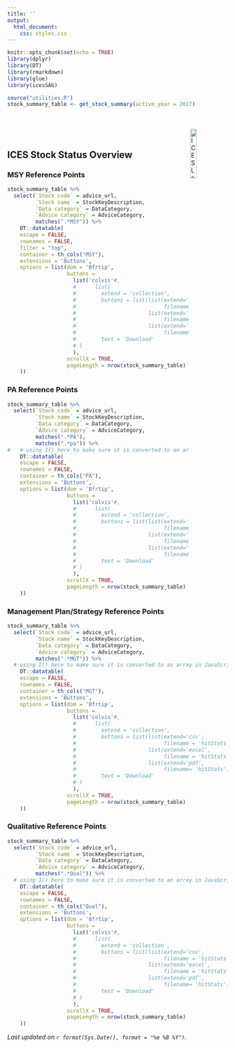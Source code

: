 ```yaml
---
title: ''
output:
  html_document:
    css: styles.css
---
```


```r
knitr::opts_chunk$set(echo = TRUE)
library(dplyr)
library(DT)
library(rmarkdown)
library(glue)
library(icesSAG)
```


```r
source("utilities.R")
stock_summary_table <- get_stock_summary(active_year = 2017)


```

<br>
<br>
[<img align="right" alt="ICES Logo" width="17%" height="17%" src="http://ices.dk/_layouts/15/1033/images/icesimg/iceslogo.png">](http://ices.dk)
<br>

## ICES Stock Status Overview {.tabset .tabset-fade}
### MSY Reference Points
```r



stock_summary_table %>%
  select(`Stock code` = advice_url,
         `Stock name` = StockKeyDescription,
         `Data category` = DataCategory,
         `Advice category` = AdviceCategory,
         matches(".*MSY")) %>%
    DT::datatable(
    escape = FALSE,
    rownames = FALSE,
    filter = "top",
    container = th_cols("MSY"),
    extensions = 'Buttons',
    options = list(dom = 'Bfrtip',
                   buttons = 
                     list('colvis'#, 
                     #      list(
                     #        extend = 'collection',
                     #        buttons = list(list(extend='csv',
                     #                            filename = 'hitStats'),
                     #                       list(extend='excel',
                     #                            filename = 'hitStats'),
                     #                       list(extend='pdf',
                     #                            filename= 'hitStats')),
                     #        text = 'Download'
                     # )
                     ),
                   scrollX = TRUE,
                   pageLength = nrow(stock_summary_table)
    ))


```

### PA Reference Points
```r
stock_summary_table %>%
  select(`Stock code` = advice_url,
         `Stock name` = StockKeyDescription,
         `Data category` = DataCategory,
         `Advice category` = AdviceCategory,
         matches(".*PA"),
         matches(".*pa")) %>%
#   # using I() here to make sure it is converted to an array in JavaScript
    DT::datatable(
    escape = FALSE,
    rownames = FALSE,
    container = th_cols("PA"),
    extensions = 'Buttons',
    options = list(dom = 'Bfrtip',
                   buttons = 
                     list('colvis'#, 
                     #      list(
                     #        extend = 'collection',
                     #        buttons = list(list(extend='csv',
                     #                            filename = 'hitStats'),
                     #                       list(extend='excel',
                     #                            filename = 'hitStats'),
                     #                       list(extend='pdf',
                     #                            filename= 'hitStats')),
                     #        text = 'Download'
                     # )
                     ),
                   scrollX = TRUE,
                   pageLength = nrow(stock_summary_table)
    ))

```

### Management Plan/Strategy Reference Points
```r
stock_summary_table %>%
  select(`Stock code` = advice_url,
         `Stock name` = StockKeyDescription,
         `Data category` = DataCategory,
         `Advice category` = AdviceCategory,
         matches(".*MGT")) %>%
  # using I() here to make sure it is converted to an array in JavaScript
    DT::datatable(
    escape = FALSE,
    rownames = FALSE,
    container = th_cols("MGT"),
    extensions = 'Buttons',
    options = list(dom = 'Bfrtip',
                   buttons = 
                     list('colvis'#, 
                     #      list(
                     #        extend = 'collection',
                     #        buttons = list(list(extend='csv',
                     #                            filename = 'hitStats'),
                     #                       list(extend='excel',
                     #                            filename = 'hitStats'),
                     #                       list(extend='pdf',
                     #                            filename= 'hitStats')),
                     #        text = 'Download'
                     # )
                     ),
                   scrollX = TRUE,
                   pageLength = nrow(stock_summary_table)
    ))


```


### Qualitative Reference Points
```r
stock_summary_table %>% 
  select(`Stock code` = advice_url,
         `Stock name` = StockKeyDescription,
         `Data category` = DataCategory,
         `Advice category` = AdviceCategory,
         matches(".*Qual")) %>% 
  # using I() here to make sure it is converted to an array in JavaScript
    DT::datatable(
    escape = FALSE,
    rownames = FALSE,
    container = th_cols("Qual"),
    extensions = 'Buttons',
    options = list(dom = 'Bfrtip',
                   buttons = 
                     list('colvis'#, 
                     #      list(
                     #        extend = 'collection',
                     #        buttons = list(list(extend='csv',
                     #                            filename = 'hitStats'),
                     #                       list(extend='excel',
                     #                            filename = 'hitStats'),
                     #                       list(extend='pdf',
                     #                            filename= 'hitStats')),
                     #        text = 'Download'
                     # )
                     ),
                   scrollX = TRUE,
                   pageLength = nrow(stock_summary_table)
    ))


```

_Last updated on `r format(Sys.Date(), format = "%e %B %Y")`._
